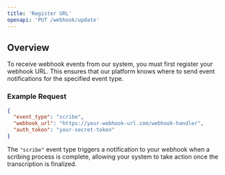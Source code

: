 ```yaml
---
title: 'Register URL'
openapi: 'PUT /webhook/update'
---
```

## Overview 
To receive webhook events from our system, you must first register your webhook URL. This ensures that our platform knows where to send event notifications for the specified event type.

### Example Request

```json
{
  "event_type": "scribe",
  "webhook_url": "https://your-webhook-url.com/webhook-handler",
  "auth_token": "your-secret-token"
}
```

The `"scribe"` event type triggers a notification to your webhook when a scribing process is complete, allowing your system to take action once the transcription is finalized.